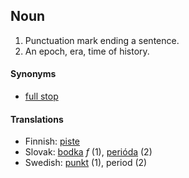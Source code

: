 ==Noun==
# Punctuation mark ending a sentence.
# An epoch, era, time of history.
====Synonyms====
*[[full stop]]

====Translations====

*Finnish: [[piste]]
*Slovak: [[bodka]] ''f'' (1), [[perióda]] (2)
*Swedish: [[punkt]] (1), period (2)

{{msg:Punctuation}}
